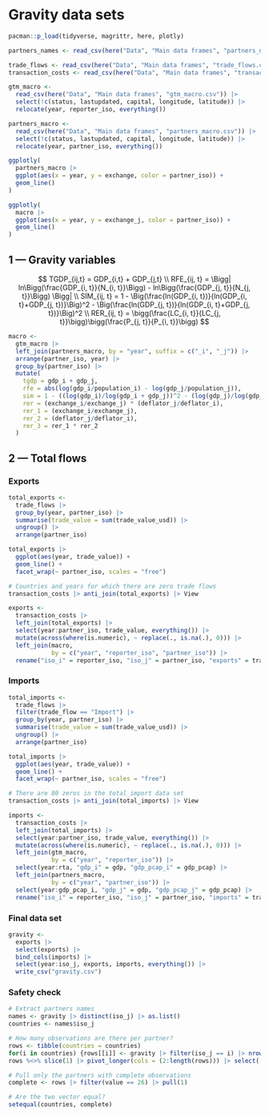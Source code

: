 # Gravity data sets

```r
pacman::p_load(tidyverse, magrittr, here, plotly)
```

```r
partners_names <- read_csv(here("Data", "Main data frames", "partners_names.csv"))

trade_flows <- read_csv(here("Data", "Main data frames", "trade_flows.csv"))
transaction_costs <- read_csv(here("Data", "Main data frames", "transaction_costs.csv"))

gtm_macro <- 
  read_csv(here("Data", "Main data frames", "gtm_macro.csv")) |> 
  select(!c(status, lastupdated, capital, longitude, latitude)) |> 
  relocate(year, reporter_iso, everything())

partners_macro <- 
  read_csv(here("Data", "Main data frames", "partners_macro.csv")) |> 
  select(!c(status, lastupdated, capital, longitude, latitude)) |> 
  relocate(year, partner_iso, everything())
```

```r
ggplotly(
  partners_macro |> 
  ggplot(aes(x = year, y = exchange, color = partner_iso)) + 
  geom_line()
)

ggplotly(
  macro |> 
  ggplot(aes(x = year, y = exchange_j, color = partner_iso)) + 
  geom_line()
)
```

## 1 --- Gravity variables

$$
TGDP_{ij,t} = GDP_{i,t} + GDP_{j,t} \\
RFE_{ij, t} = \Bigg| ln\Bigg(\frac{GDP_{i, t}}{N_{i, t}}\Bigg) - ln\Bigg(\frac{GDP_{j, t}}{N_{j, t}}\Bigg) \Bigg| \\
SIM_{ij, t} = 1 - \Big(\frac{ln(GDP_{i, t})}{ln(GDP_{i, t}+GDP_{j, t})}\Big)^2 - \Big(\frac{ln(GDP_{j, t})}{ln(GDP_{i, t}+GDP_{j, t})}\Big)^2 \\
RER_{ij, t} = \bigg(\frac{LC_{i, t}}{LC_{j, t}}\bigg)\bigg(\frac{P_{j, t}}{P_{i, t}}\bigg)
$$

```r
macro <- 
  gtm_macro |> 
  left_join(partners_macro, by = "year", suffix = c("_i", "_j")) |> 
  arrange(partner_iso, year) |> 
  group_by(partner_iso) |> 
  mutate(
    tgdp = gdp_i + gdp_j,
    rfe = abs(log(gdp_i/population_i) - log(gdp_j/population_j)),
    sim = 1 - ((log(gdp_i)/log(gdp_i + gdp_j))^2 - (log(gdp_j)/log(gdp_i + gdp_j))^2),
    rer = (exchange_i/exchange_j) * (deflator_j/deflator_i),
    rer_1 = (exchange_i/exchange_j),
    rer_2 = (deflator_j/deflator_i),
    rer_3 = rer_1 * rer_2
  )
```

## 2 --- Total flows

### Exports

```r
total_exports <- 
  trade_flows |> 
  group_by(year, partner_iso) |> 
  summarise(trade_value = sum(trade_value_usd)) |> 
  ungroup() |> 
  arrange(partner_iso)
```

```r
total_exports |> 
  ggplot(aes(year, trade_value)) +
  geom_line() +
  facet_wrap(~ partner_iso, scales = "free")
```

```r
# Countries and years for which there are zero trade flows
transaction_costs |> anti_join(total_exports) |> View
```

```r
exports <- 
  transaction_costs |> 
  left_join(total_exports) |> 
  select(year:partner_iso, trade_value, everything()) |> 
  mutate(across(where(is.numeric), ~ replace(., is.na(.), 0))) |> 
  left_join(macro,
            by = c("year", "reporter_iso", "partner_iso")) |> 
  rename("iso_i" = reporter_iso, "iso_j" = partner_iso, "exports" = trade_value)
```

### Imports

```r
total_imports <- 
  trade_flows |> 
  filter(trade_flow == "Import") |> 
  group_by(year, partner_iso) |> 
  summarise(trade_value = sum(trade_value_usd)) |> 
  ungroup() |> 
  arrange(partner_iso)
```

```r
total_imports |> 
  ggplot(aes(year, trade_value)) +
  geom_line() +
  facet_wrap(~ partner_iso, scales = "free")
```

```r
# There are 80 zeros in the total_import data set
transaction_costs |> anti_join(total_imports) |> View
```

```r
imports <- 
  transaction_costs |> 
  left_join(total_imports) |> 
  select(year:partner_iso, trade_value, everything()) |> 
  mutate(across(where(is.numeric), ~ replace(., is.na(.), 0))) |> 
  left_join(gtm_macro, 
            by = c("year", "reporter_iso")) |> 
  select(year:rta, "gdp_i" = gdp, "gdp_pcap_i" = gdp_pcap) |> 
  left_join(partners_macro, 
            by = c("year", "partner_iso")) |> 
  select(year:gdp_pcap_i, "gdp_j" = gdp, "gdp_pcap_j" = gdp_pcap) |> 
  rename("iso_i" = reporter_iso, "iso_j" = partner_iso, "imports" = trade_value)
```

### Final data set

```r
gravity <- 
  exports |> 
  select(exports) |>
  bind_cols(imports) |> 
  select(year:iso_j, exports, imports, everything()) |> 
  write_csv("gravity.csv")
```

### Safety check

```r
# Extract partners names
names <- gravity |> distinct(iso_j) |> as.list()
countries <- names$iso_j

# How many observations are there per partner?
rows <- tibble(countries = countries)
for(i in countries) {rows[[i]] <- gravity |> filter(iso_j == i) |> nrow()}
rows %<>% slice(1) |> pivot_longer(cols = (2:length(rows))) |> select(-countries)

# Pull only the partners with complete observations
complete <- rows |> filter(value == 26) |> pull(1)

# Are the two vector equal?
setequal(countries, complete)
```
